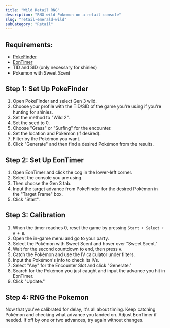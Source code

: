 ```yaml
---
title: "Wild Retail RNG"
description: "RNG wild Pokemon on a retail console"
slug: "retail-emerald-wild"
subCategory: "Retail"
---
```


## Requirements:

- [PokeFinder](https://github.com/Admiral-Fish/PokeFinder/releases)
- [EonTimer](https://github.com/DasAmpharos/EonTimer/releases)
- TID and SID (only necessary for shinies)
- Pokemon with Sweet Scent

## Step 1: Set Up PokeFinder

1. Open PokeFinder and select Gen 3 wild.
2. Choose your profile with the TID/SID of the game you're using if you're hunting for shinies.
3. Set the method to "Wild 2".
4. Set the seed to 0.
5. Choose "Grass" or "Surfing" for the encounter.
6. Set the location and Pokémon (if desired).
7. Filter by the Pokémon you want.
8. Click "Generate" and then find a desired Pokémon from the results.

## Step 2: Set Up EonTimer

1. Open EonTimer and click the cog in the lower-left corner.
2. Select the console you are using.
3. Then choose the Gen 3 tab.
4. Input the target advance from PokeFinder for the desired Pokémon in the "Target Frame" box.
5. Click "Start".

## Step 3: Calibration

1. When the timer reaches 0, reset the game by pressing `Start + Select + A + B`.
2. Open the in-game menu and go to your party.
3. Select the Pokémon with Sweet Scent and hover over "Sweet Scent."
4. Wait for the second countdown to end, then press `A`.
5. Catch the Pokémon and use the IV calculator under filters.
6. Input the Pokémon's info to check its IVs.
7. Select "Any" for the Encounter Slot and click "Generate."
8. Search for the Pokémon you just caught and input the advance you hit in EonTimer.
9. Click "Update."

## Step 4: RNG the Pokemon

Now that you've calibrated for delay, it's all about timing.
Keep catching Pokémon and checking what advance you landed on.
Adjust EonTimer if needed.
If off by one or two advances, try again without changes.
